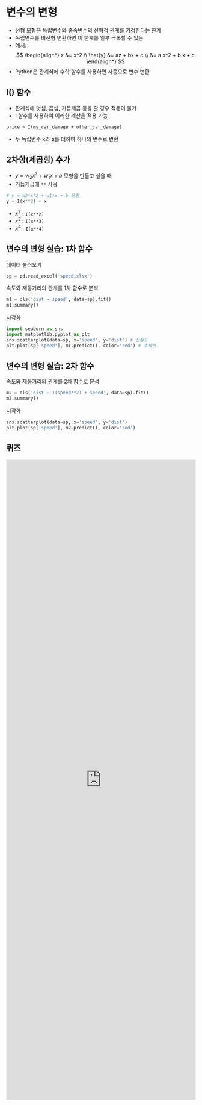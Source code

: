 # 변수의 변형
- 선형 모형은 독립변수와 종속변수의 선형적 관계를 가정한다는 한계
- 독립변수를 비선형 변환하면 이 한계를 일부 극복할 수 있음
- 예시: 
$$
\begin{align*}
z &= x^2 \\
\hat{y} &= az + bx + c \\
&= a x^2 + b x + c
\end{align*}
$$
- Python은 관계식에 수학 함수를 사용하면 자동으로 변수 변환

## I() 함수

- 관계식에 덧셈, 곱셈, 거듭제곱 등을 할 경우 적용이 불가
- I 함수를 사용하여 이러한 계산을 적용 가능
```
price ~ I(my_car_damage + other_car_damage)
```

- 두 독립변수 x와 z를 더하여 하나의 변수로 변환


## 2차항(제곱항) 추가

- $y = w_2 x^2 + w_1 x + b$ 모형을 만들고 싶을 때
- 거듭제곱에 `**` 사용

```python
# y = w2*x^2 + w1*x + b 모형
y ~ I(x**2) + x
```

- $x^2$ : `I(x**2)`
- $x^3$ : `I(x**3)`
- $x^4$ : `I(x**4)`

## 변수의 변형 실습: 1차 함수

데이터 불러오기
```python
sp = pd.read_excel('speed.xlsx')
```

속도와 제동거리의 관계를 1차 함수로 분석
```python
m1 = ols('dist ~ speed', data=sp).fit()
m1.summary()
```

시각화
```python
import seaborn as sns
import matplotlib.pyplot as plt
sns.scatterplot(data=sp, x='speed', y='dist') # 산점도
plt.plot(sp['speed'], m1.predict(), color='red') # 추세선
```

## 변수의 변형 실습: 2차 함수

속도와 제동거리의 관계를 2차 함수로 분석
```python
m2 = ols('dist ~ I(speed**2) + speed', data=sp).fit()
m2.summary()
```

시각화
```python
sns.scatterplot(data=sp, x='speed', y='dist')
plt.plot(sp['speed'], m2.predict(), color='red')
```

## 퀴즈

<iframe src="https://tally.so/embed/31RjML?alignLeft=1&hideTitle=1&transparentBackground=1&dynamicHeight=1" loading="lazy" width="100%" height="1700" frameborder="0" marginheight="0" marginwidth="0" title="[통계] 변수의 변형"></iframe>
